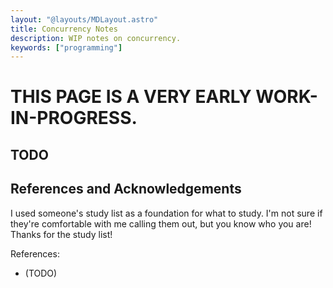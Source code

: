 ```yaml
---
layout: "@layouts/MDLayout.astro"
title: Concurrency Notes
description: WIP notes on concurrency.
keywords: ["programming"]
---
```


# THIS PAGE IS A VERY EARLY WORK-IN-PROGRESS.

## TODO

## References and Acknowledgements

I used someone's study list as a foundation for what to study. I'm not sure if they're comfortable with me calling them out, but you know who you are! Thanks for the study list!

References:

- (TODO)

